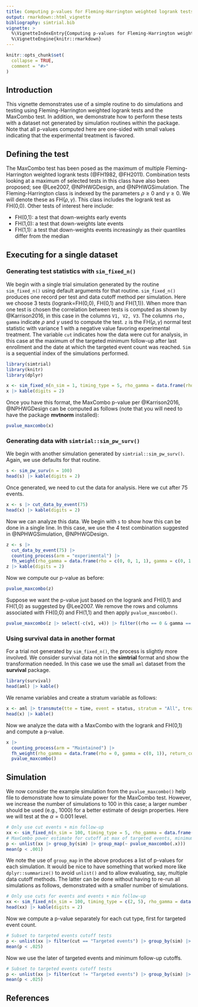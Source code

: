 ```yaml
---
title: Computing p-values for Fleming-Harrington weighted logrank tests and the MaxCombo test
output: rmarkdown::html_vignette
bibliography: simtrial.bib
vignette: >
  %\VignetteIndexEntry{Computing p-values for Fleming-Harrington weighted logrank tests and the MaxCombo test}
  %\VignetteEngine{knitr::rmarkdown} 
---
```


```r
knitr::opts_chunk$set(
  collapse = TRUE,
  comment = "#>"
)
```

## Introduction

This vignette demonstrates use of a simple routine to do simulations and testing using Fleming-Harrington weighted logrank tests and the MaxCombo test.
In addition, we demonstrate how to perform these tests with a dataset not generated by simulation routines within the package.
Note that all p-values computed here are one-sided with small values indicating that the experimental treatment is favored. 

## Defining the test

The MaxCombo test has been posed as the maximum of multiple Fleming-Harrington weighted logrank tests (@FH1982, @FH2011).
Combination tests looking at a maximum of selected tests in this class have also been proposed; see @Lee2007, @NPHWGDesign, and @NPHWGSimulation.
The Fleming-Harrington class is indexed by the parameters $\rho\ge 0$ and $\gamma\ge 0$.
We will denote these as FH($\rho,\gamma$). 
This class includes the logrank test as FH(0,0).
Other tests of interest here include:

- FH(0,1): a test that down-weights early events
- FH(1,0): a test that down-weights late events
- FH(1,1): a test that down-weights events increasingly as their quantiles differ from the median

## Executing for a single dataset

### Generating test statistics with `sim_fixed_n()`

We begin with a single trial simulation generated by the routine `sim_fixed_n()` using default arguments for that routine.
`sim_fixed_n()` produces one record per test and data cutoff method per simulation.
Here we choose 3 tests (logrank=FH(0,0), FH(0,1) and FH(1,1)).
When more than one test is chosen the correlation between tests is computed as shown by @Karrison2016, in this case in the columns `V1, V2, V3`. The columns `rho, gamma` indicate $\rho$ and $\gamma$ used to compute the test. `z` is the FH($\rho,\gamma$) normal test statistic with variance 1 with a negative value favoring experimental treatment. The variable `cut` indicates how the data were cut for analysis, in this case at the maximum of the targeted minimum follow-up after last enrollment and the date at which the targeted event count was reached. `Sim` is a sequential index of the simulations performed.  

```r
library(simtrial)
library(knitr)
library(dplyr)
```

```r
x <- sim_fixed_n(n_sim = 1, timing_type = 5, rho_gamma = data.frame(rho = c(0, 0, 1), gamma = c(0, 1, 1)))
x |> kable(digits = 2)
```

Once you have this format, the MaxCombo p-value per @Karrison2016, @NPHWGDesign can be computed as follows (note that you will need to have the package **mvtnorm** installed):

```r
pvalue_maxcombo(x)
```

### Generating data with `simtrial::sim_pw_surv()`

We begin with another simulation generated by `simtrial::sim_pw_surv()`.
Again, we use defaults for that routine.

```r
s <- sim_pw_surv(n = 100)
head(s) |> kable(digits = 2)
```

Once generated, we need to cut the data for analysis. Here we cut after 75 events.

```r
x <- s |> cut_data_by_event(75)
head(x) |> kable(digits = 2)
```

Now we can analyze this data. We begin with `s` to show how this can be done in a single line.
In this case, we use the 4 test combination suggested in @NPHWGSimulation, @NPHWGDesign.

```r
z <- s |>
  cut_data_by_event(75) |>
  counting_process(arm = "experimental") |>
  fh_weight(rho_gamma = data.frame(rho = c(0, 0, 1, 1), gamma = c(0, 1, 0, 1)), return_corr = TRUE)
z |> kable(digits = 2)
```

Now we compute our p-value as before:

```r
pvalue_maxcombo(z)
```

Suppose we want the p-value just based on the logrank and FH(0,1) and FH(1,0) as suggested by @Lee2007.
We remove the rows and columns associated with FH(0,0) and FH(1,1) and then apply `pvalue_maxcombo()`.

```r
pvalue_maxcombo(z |> select(-c(v1, v4)) |> filter((rho == 0 & gamma == 1) | (rho == 1 & gamma == 0)))
```

### Using survival data in another format

For a trial not generated by `sim_fixed_n()`, the process is slightly more involved.
We consider survival data not in the **simtrial** format and show the transformation needed.
In this case we use the small `aml` dataset from the **survival** package.

```r
library(survival)
head(aml) |> kable()
```

We rename variables and create a stratum variable as follows:

```r
x <- aml |> transmute(tte = time, event = status, stratum = "All", treatment = as.character(x))
head(x) |> kable()
```
Now we analyze the data with a MaxCombo with the logrank and FH(0,1) and compute a p-value.

```r
x |>
  counting_process(arm = "Maintained") |>
  fh_weight(rho_gamma = data.frame(rho = 0, gamma = c(0, 1)), return_corr = TRUE) |>
  pvalue_maxcombo()
```

## Simulation

We now consider the example simulation from the `pvalue_maxcombo()` help file to demonstrate how to simulate power for the MaxCombo test. However, we increase the number of simulations to 100 in this case; a larger number should be used (e.g., 1000) for a better estimate of design properties. Here we will test at the $\alpha=0.001$ level.

```r
# Only use cut events + min follow-up
xx <- sim_fixed_n(n_sim = 100, timing_type = 5, rho_gamma = data.frame(rho = c(0, 0, 1), gamma = c(0, 1, 1)))
# MaxCombo power estimate for cutoff at max of targeted events, minimum follow-up
p <- unlist(xx |> group_by(sim) |> group_map(~ pvalue_maxcombo(.x)))
mean(p < .001)
```

We note the use of `group_map` in the above produces a list of p-values for each simulation.
It would be nice to have something that worked more like `dplyr::summarize()` to avoid `unlist()` and to allow evaluating, say, multiple data cutoff methods.
The latter can be done without having to re-run all simulations as follows, demonstrated with a smaller number of simulations.

```r
# Only use cuts for events and events + min follow-up
xx <- sim_fixed_n(n_sim = 100, timing_type = c(2, 5), rho_gamma = data.frame(rho = 0, gamma = c(0, 1)))
head(xx) |> kable(digits = 2)
```

Now we compute a p-value separately for each cut type, first for targeted event count.

```r
# Subset to targeted events cutoff tests
p <- unlist(xx |> filter(cut == "Targeted events") |> group_by(sim) |> group_map(~ pvalue_maxcombo(.x)))
mean(p < .025)
```

Now we use the later of targeted events and minimum follow-up cutoffs.

```r
# Subset to targeted events cutoff tests
p <- unlist(xx |> filter(cut != "Targeted events") |> group_by(sim) |> group_map(~ pvalue_maxcombo(.x)))
mean(p < .025)
```

## References
